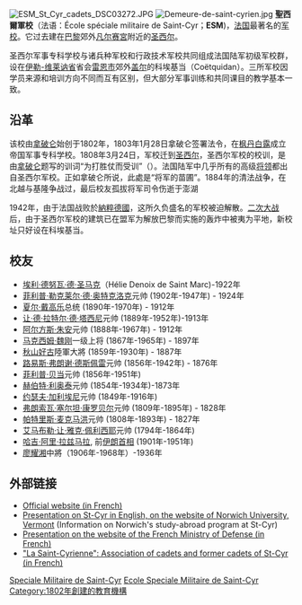 {{Infobox University 
|name           =圣西尔军事学院<br> '''École spéciale militaire de Saint-Cyr'''
|image          = [[File:ESM-insigne.png|100px]]
|motto          = 为打胜仗而受训<br>(Ils s'instruisent pour vaincre)
|established    = 1802年5月1日 
|type           = [[軍校|軍校]]
|chancellor     = 
|head_label     = [[Commandant|Commandant]]
|head           = 埃里克·博纳迈松少将<br>(Éric Bonnemaison)<ref name="norwich.edu"/><ref>{{cite web|url=http://www.st-cyr.terre.defense.gouv.fr/ressources/10305/24/bio_du_general_bonnemaison.pdf|archiveurl=https://web.archive.org/web/20110627002547/http://www.st-cyr.terre.defense.gouv.fr/ressources/10305/24/bio_du_general_bonnemaison.pdf|title=Biographie du général Éric Bonnemaison|language=fr|work=st-cyr.terre.defense.gouv.fr|archivedate=2011-06-27|accessdate=2018-07-29|dead-url=no}}</ref>
|city           = [[莫尔比昂省|莫尔比昂省]][[盖尔|盖尔]]
|state          = 
|country        = [[法国|法国]]
|nickname = ''Saint-cyrien'', ''cyrard''
|staff          = 
|campus         = Rural
|free_label     = Tag line
|free           = 
|colours        = 红、白、蓝 {{color box|#FF0000}} {{color box|#FFFFFF}} {{color box|#0000FF}}
|affiliations   = 
|website= [http://www.st-cyr.terre.defense.gouv.fr/ www.st-cyr.terre.defense.gouv.fr/]
|mascot          = 
|address         = 
|footnotes=
}}
[[File:ESM_St_Cyr_cadets_DSC03272.JPG|thumb]]
[[File:Demeure-de-saint-cyrien.jpg|thumb]]
'''聖西爾軍校'''（法语：École spéciale militaire de Saint-Cyr；'''ESM''')，[[法国|法国]]最著名的[[军校|军校]]。它过去建在[[巴黎|巴黎]]郊外[[凡尔赛宮|凡尔赛宮]]附近的[[圣西尔-莱科勒|圣西尔]]。

圣西尔军事专科学校与诸兵种军校和行政技术军校共同组成法国陆军初级军校群，设在[[伊勒-维莱讷省|伊勒-维莱讷省]]省会[[雷恩_(伊勒-维莱讷省)|雷恩市]]郊外[[盖尔|盖尔]]的科埃基当（Coëtquidan）。三所军校因学员来源和培训方向不同而互有区别，但大部分军事训练和共同课目的教学基本一致。

== 沿革 ==
该校由[[拿破仑|拿破仑]]始创于1802年，1803年1月28日拿破仑签署法令，在[[枫丹白露|枫丹白露]]成立帝国军事专科学校。1808年3月24日，军校迁到[[圣西尔-莱科勒|圣西尔]]，圣西尔军校的校训，是由[[拿破仑|拿破仑]]题写的训词“为打胜仗而受训”（{{lang-fr|Ils s'instruisent pour vaincre.}}）。法国陆军中几乎所有的高级[[将领|将领]]都出自圣西尔军校。正如拿破仑所说，此處是“将军的苗圃”。1884年的清法战争，在北越与基隆争战过，最后校友孤拔将军司令伤逝于澎湖

1942年，由于法国战败於[[納粹德國|納粹德國]]，这所久负盛名的军校被迫解散。[[二次大战|二次大战]]后，由于圣西尔军校的建筑已在盟军为解放巴黎而实施的轰炸中被夷为平地，新校址只好设在科埃基当。

== 校友 ==
* [[埃利·德努瓦·德·圣马克|埃利·德努瓦·德·圣马克]]（Hélie Denoix de Saint Marc)-1922年
* [[菲利普·德·勒克莱尔|菲利普·勒克莱尔·德·奥特克洛克]]元帅 (1902年-1947年) - 1924年
* [[夏尔·戴高乐|夏尔·戴高乐]]总统 (1890年-1970年) - 1912年
* [[让·德·拉特尔·德·塔西尼|让·德·拉特尔·德·塔西尼]]元帅 (1889年-1952年)-1913年
* [[阿尔方斯·朱安|阿尔方斯·朱安]]元帅 (1888年-1967年) - 1912年
*[[馬克西姆·魏剛|马克西姆·魏刚]]一级上将 (1867年-1965年) - 1897年
* [[秋山好古|秋山好古]]陸軍大將 (1859年-1930年) - 1887年
* [[路易斯·费利克斯·马涅·弗朗索瓦·弗朗谢·德斯佩雷|路易斯·弗朗谢·德斯佩雷]]元帅 (1856年-1942年) - 1876年
* [[贝当|菲利普·贝当]]元帅 (1856年-1951年)
* [[路易·赫伯特·利奥泰|赫伯特·利奥泰]]元帅 (1854年-1934年)-1873年
* [[约瑟夫·西蒙·加利埃尼|约瑟夫·加利埃尼]]元帅 (1849年-1916年)
* [[弗朗索瓦·塞尔坦·康罗贝尔|弗朗索瓦·塞尔坦·康罗贝尔]]元帅 (1809年-1895年) - 1828年
* [[帕特里斯·麦克马洪|帕特里斯·麦克马洪]]元帅 (1808年-1893年) - 1827年
* [[艾马布勒·让·雅克·佩利西耶|艾马布勒·让·雅克·佩利西耶]]元帅 (1794年-1864年)
*[[哈吉·阿里·拉茲馬拉|哈吉·阿里·拉兹马拉]], 前[[伊朗|伊朗]][[首相|首相]] (1901年-1951年)
* [[廖耀湘|廖耀湘]]中將（1906年-1968年）-1936年

== 外部链接 ==
* [http://www.st-cyr.terre.defense.gouv.fr/ Official website (in French)]{{Webarchive|url=http://arquivo.pt/wayback/20160516125948/http://www.st-cyr.terre.defense.gouv.fr/ |date=2016-05-16 }}
* [https://web.archive.org/web/20060405131009/http://www.norwich.edu/academics/humanities/foreignexchange.html Presentation on St-Cyr in English, on the website of Norwich University, Vermont] (Information on Norwich's study-abroad program at St-Cyr)
* [http://www.defense.gouv.fr/sites/terre/votre_espace/recrutement_et_formation/commandement_de_la_formation_de_l_armee_de_terre/ecoles_de_formation_initiale/les_ecoles__militaires_de_coetquidan_1 Presentation on the website of the French Ministry of Defense (in French)]{{Wayback|url=http://www.defense.gouv.fr/sites/terre/votre_espace/recrutement_et_formation/commandement_de_la_formation_de_l_armee_de_terre/ecoles_de_formation_initiale/les_ecoles__militaires_de_coetquidan_1 |date=20061126215532 }}
* [http://www.saint-cyr.org "La Saint-Cyrienne": Association of cadets and former cadets of St-Cyr (in French)]{{Wayback|url=http://www.saint-cyr.org/ |date=20100927032621 }}

{{法国大学校会议}}

{{Authority control}}
[[Category:法國軍事|Speciale Militaire de Saint-Cyr]]
[[Category:法国军事院校|Ecole Speciale Militaire de Saint-Cyr]]
[[Category:1802年創建的教育機構|Category:1802年創建的教育機構]]